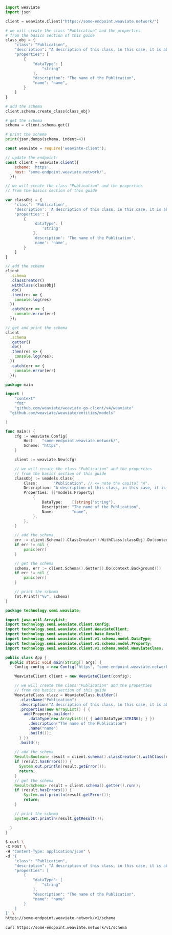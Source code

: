 
<Tabs groupId="languages">
<TabItem value="py" label="Python">

```python
import weaviate
import json

client = weaviate.Client("https://some-endpoint.weaviate.network/")

# we will create the class "Publication" and the properties
# from the basics section of this guide
class_obj = {
    "class": "Publication",
    "description": "A description of this class, in this case, it is about publications",
    "properties": [
        {
            "dataType": [
                "string"
            ],
            "description": "The name of the Publication",
            "name": "name",
        }
    ]
}

# add the schema
client.schema.create_class(class_obj)

# get the schema
schema = client.schema.get()

# print the schema
print(json.dumps(schema, indent=4))
```

</TabItem>
<TabItem value="js" label="JavaScript">

```js
const weaviate = require('weaviate-client');

// update the endpoint!
const client = weaviate.client({
    scheme: 'https',
    host: 'some-endpoint.weaviate.network/',
  }); 

// we will create the class "Publication" and the properties
// from the basics section of this guide

var classObj = {
    'class': 'Publication',
    'description': 'A description of this class, in this case, it is about publications',
    'properties': [
        {
            'dataType': [
                'string'
            ],
            'description': 'The name of the Publication',
            'name': 'name',
        }
    ]
}

// add the schema
client
  .schema
  .classCreator()
  .withClass(classObj)
  .do()
  .then(res => {
    console.log(res)
  })
  .catch(err => {
    console.error(err)
  });

// get and print the schema
client
  .schema
  .getter()
  .do()
  .then(res => {
    console.log(res);
  })
  .catch(err => {
    console.error(err)
  });
```

</TabItem>
<TabItem value="go" label="Go">

```go
package main

import (
	"context"
	"fmt"
	"github.com/weaviate/weaviate-go-client/v4/weaviate"
  "github.com/weaviate/weaviate/entities/models"

)

func main() {
    cfg := weaviate.Config{
        Host:   "some-endpoint.weaviate.network/",
        Scheme: "https",
    }

    client := weaviate.New(cfg)

    // we will create the class "Publication" and the properties
    // from the basics section of this guide
    classObj := &models.Class{
        Class:       "Publication", // <= note the capital "A".
        Description: "A description of this class, in this case, it is about publications",
        Properties: []*models.Property{
            {
                DataType:    []string{"string"},
                Description: "The name of the Publication",
                Name:        "name",
            },
        },
    }

    // add the schema
    err := client.Schema().ClassCreator().WithClass(classObj).Do(context.Background())
    if err != nil {
        panic(err)
    }

    // get the schema
    schema, err := client.Schema().Getter().Do(context.Background())
    if err != nil {
        panic(err)
    }

    // print the schema
    fmt.Printf("%v", schema)
}
```

</TabItem>
<TabItem value="java" label="Java">

```java
package technology.semi.weaviate;

import java.util.ArrayList;
import technology.semi.weaviate.client.Config;
import technology.semi.weaviate.client.WeaviateClient;
import technology.semi.weaviate.client.base.Result;
import technology.semi.weaviate.client.v1.schema.model.DataType;
import technology.semi.weaviate.client.v1.schema.model.Property;
import technology.semi.weaviate.client.v1.schema.model.WeaviateClass;

public class App {
  public static void main(String[] args) {
    Config config = new Config("https", "some-endpoint.weaviate.network/");

    WeaviateClient client = new WeaviateClient(config);

    // we will create the class "Publication" and the properties
    // from the basics section of this guide
    WeaviateClass clazz = WeaviateClass.builder()
      .className("Publication")
      .description("A description of this class, in this case, it is about publications")
      .properties(new ArrayList() { {
        add(Property.builder()
          .dataType(new ArrayList(){ { add(DataType.STRING); } })
          .description("The name of the Publication")
          .name("name")
          .build());
      } })
      .build();
    
    // add the schema
    Result<Boolean> result = client.schema().classCreator().withClass(clazz).run();
    if (result.hasErrors()) {
      System.out.println(result.getError());
      return;
    }
    // get the schema
    Result<Schema> result = client.schema().getter().run();
    if (result.hasErrors()) {
        System.out.println(result.getError());
        return;
    }

    // print the schema
    System.out.println(result.getResult());
    
  }
}
```

</TabItem>
<TabItem value="curl" label="Curl">

```bash
$ curl \
-X POST \
-H "Content-Type: application/json" \
-d '{
    "class": "Publication",
    "description": "A description of this class, in this case, it is about Publications",
    "properties": [
        {
            "dataType": [
                "string"
            ],
            "description": "The name of the Publication",
            "name": "name"
        }
    ]
}' \
https://some-endpoint.weaviate.network/v1/schema
    
curl https://some-endpoint.weaviate.network/v1/schema
```

</TabItem>
</Tabs>